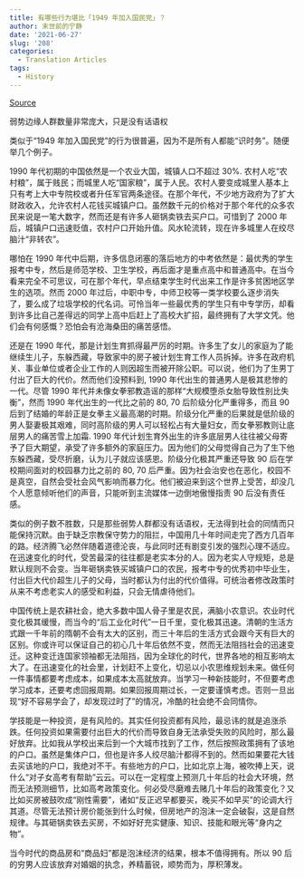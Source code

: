 ```yaml
---
title: 有哪些行为堪比「1949 年加入国民党」？
author: 末世前的宁静
date: '2021-06-27'
slug: '208'
categories:
  - Translation Articles
tags:
  - History
---
```


[Source](https://www.zhihu.com/question/265048690/answer/310729123)

弱势边缘人群数量非常庞大，只是没有话语权

类似于“1949 年加入国民党”的行为很普遍，因为不是所有人都能“识时务”。随便举几个例子。

1990 年代初期的中国依然是一个农业大国，城镇人口不超过 30%. 农村人吃“农村粮”，属于贱民；而城里人吃“国家粮”，属于人民。农村人要变成城里人基本上只有考上大中专院校或者升任军官两条途径。在那个年代，不少地方政府为了扩大财政收入，允许农村人花钱买城镇户口。虽然数千元的价格对于那个年代的众多农民来说是一笔大数字，然而还是有许多人砸锅卖铁去买户口。可惜到了 2000 年后，城镇户口迅速贬值，农村户口开始升值。风水轮流转，现在许多城里人在绞尽脑汁“非转农”。

哪怕在 1990 年代中后期，许多信息闭塞的落后地方的中考依然是：最优秀的学生报考中专，然后是师范学校、卫生学校，再后面才是重点高中和普通高中。在当今看来完全不可思议，可在那个年代，早点结束学生时代出来工作是许多贫困地区学生的选项。然而 2000 年过后，中职中专，中师卫校等一类学校要么逐步消失了，要么成了垃圾学校的代名词。可怜当年一些最优秀的学生只有中专学历，却看到许多比自己差得远的同学上高中后赶上了高校大扩招，最终拥有了大学文凭。他们会有何感慨？恐怕会有沧海桑田的痛苦感悟。


还是在 1990 年代，那是计划生育抓得最严厉的时期。许多生了女儿的家庭为了能继续生儿子，东躲西藏，导致家中的房子被计划生育工作人员拆掉。许多在政府机关、事业单位或者企业工作的人则因超生而被开除公职。可以说，他们为了生男丁付出了巨大的代价。然而他们没预料到, 1990 年代出生的普通男人是极其悲惨的一代。尽管 1990 年代并未像女拳邪教造谣的那样“大规模堕杀女胎导致性别比失衡”，然而 1990 年代出生的一代比之前的 80, 70 后阶级分化严重得多，而且 90 后到了结婚的年龄正是女拳主义最高潮的时期。阶级分化严重的后果就是低阶级的男人娶妻极其艰难，同时高阶级的男人可以轻松占有大量妇女，而女拳邪教则让底层男人的痛苦雪上加霜. 1990 年代计划生育外出生的许多底层男人往往被父母寄予了巨大期望，承受了许多额外的家庭压力。因为他们的父母觉得自己为了生下他东躲西藏，受尽折磨，认为儿子就应该感恩。阶级分化极其严重还导致 90 后在学校期间面对的校园暴力比之前的 80, 70 后严重。因为社会治安也在恶化，校园不是真空，自然会受社会风气影响而暴力化。他们被迫来到这个世界上受苦，却没几个人愿意倾听他们的声音，只能听到主流媒体一边倒地傲慢指责 90 后没有责任感。


类似的例子数不胜数，只是那些弱势人群都没有话语权，无法得到社会的同情而只能保持沉默。由于缺乏宗教保守势力的阻拦，中国用几十年时间走完了西方几百年的路。经济腾飞必然伴随着道德沦丧，与此同时还有剧变引发的强烈心理不适应。在迅速变化的时代，受苦最深的往往都是老实本分的人。因为老实人守规矩，总是默认规则不会变。当年砸锅卖铁买城镇户口的农民，报考中专的优秀初中毕业生，付出巨大代价超生儿子的父母，当时都认为付出的代价值得。可统治者修改政策时从来不考虑老实人的感受和利益，只会无情虐待他们。

中国传统上是农耕社会，绝大多数中国人骨子里是农民，满脑小农意识。农业时代变化极其缓慢，而当今的“后工业化时代”一日千里，变化极其迅速。清朝的生活方式跟一千年前的隋朝不会有太大的区别，而三十年后的生活方式会跟今天有巨大的区别。你或许可以保证自己的初心几十年后依然不变，然而无法阻挡社会的迅速变迁。这种变迁连国家领袖都无法阻挡，因为全球化的时代，世界各地的相互影响太大了。在迅速变化的社会里，计划赶不上变化，切忌以小农思维规划未来。做任何一件事情都要考虑成本，如果成本太高就放弃。当学习一种新技能时，不但要考虑学习成本，还要考虑回报周期。如果回报周期过长，一定要谨慎考虑。否则一旦出现“好不容易学会了，却发现过时了”的情况，冷酷的社会绝不会同情你。

学技能是一种投资，是有风险的。其实任何投资都有风险，最忌讳的就是追涨杀跌。任何投资如果需要付出巨大的代价而导致自身无法承受失败的风险时，那么最好放弃。比如我从学校出来后到一个大城市找到了工作，然后按照政策拥有了该地的户口。虽然是集体户口，但也是许多人绞尽脑汁都得不到的。然而如果要花大钱去买该地的户口，我绝对不干。有些地方的户口，比如北京上海，被吹捧上天，说什么“对子女高考有帮助”云云。可以在一定程度上预测几十年后的社会大环境，然而无法预测细节，比如高考政策变化。何必受尽磨难去赌几十年后的政策变化？又比如买房被鼓吹成“刚性需要”，诸如“反正迟早都要买，晚买不如早买”的论调大行其道。尽管无法预计房价能张到什么时候，但房地产的泡沫一定会破裂，这是自然规律。与其砸锅卖铁去买房，不如好好充实健康、知识、技能和眼光等“身内之物”。

当今时代的商品房和“商品妇”都是泡沫经济的结果，根本不值得拥有。所以 90 后的穷男人应该放弃对婚姻的执念，养精蓄锐，顺势而为，厚积薄发。

